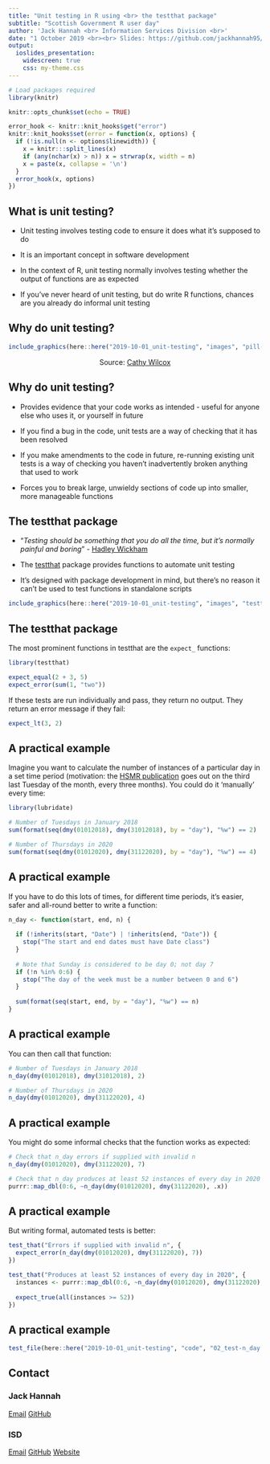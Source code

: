 ```yaml
---
title: "Unit testing in R using <br> the testthat package"
subtitle: "Scottish Government R user day"
author: 'Jack Hannah <br> Information Services Division <br>'
date: "1 October 2019 <br><br> Slides: https://github.com/jackhannah95/presentations/tree/main/2019-10-01_unit-testing"
output:
  ioslides_presentation:
    widescreen: true
    css: my-theme.css
---
```


```r
# Load packages required
library(knitr)

knitr::opts_chunk$set(echo = TRUE)

error_hook <- knitr::knit_hooks$get("error")
knitr::knit_hooks$set(error = function(x, options) {
  if (!is.null(n <- options$linewidth)) {
    x = knitr:::split_lines(x)
    if (any(nchar(x) > n)) x = strwrap(x, width = n)
    x = paste(x, collapse = '\n')
  }
  error_hook(x, options)
})
```


## What is unit testing?

- Unit testing involves testing code to ensure it does what it's supposed to do

- It is an important concept in software development

- In the context of R, unit testing normally involves testing whether the output of functions are as expected

- If you've never heard of unit testing, but do write R functions, chances are you already do informal unit testing


## Why do unit testing?

```r
include_graphics(here::here("2019-10-01_unit-testing", "images", "pill-test.jpg"))
```
<center>

Source: [Cathy Wilcox](https://twitter.com/cathywilcox1/status/1072957848462614528)

</center>


## Why do unit testing?

- Provides evidence that your code works as intended - useful for anyone else who uses it, or yourself in future

- If you find a bug in the code, unit tests are a way of checking that it has been resolved

- If you make amendments to the code in future, re-running existing unit tests is a way of checking you haven't inadvertently broken anything that used to work

- Forces you to break large, unwieldy sections of code up into smaller, more manageable functions


## The testthat package

- "_Testing should be something that you do all the time, but it’s normally painful and boring_" - [Hadley Wickham](https://journal.r-project.org/archive/2011-1/RJournal_2011-1_Wickham.pdf)

- The [testthat](https://testthat.r-lib.org/) package provides functions to automate unit testing

- It's designed with package development in mind, but there's no reason it can't be used to test functions in standalone scripts

```r
include_graphics(here::here("2019-10-01_unit-testing", "images", "testthat_logo.png"))
```


## The testthat package

The most prominent functions in testthat are the `expect_` functions:

```r
library(testthat)

expect_equal(2 + 3, 5)
expect_error(sum(1, "two"))
```

If these tests are run individually and pass, they return no output. They return an error message if they fail:

```r
expect_lt(3, 2)
```


## A practical example

Imagine you want to calculate the number of instances of a particular day in a set time period (motivation: the [HSMR publication](https://github.com/NHS-NSS-transforming-publications/hsmr) goes out on the third last Tuesday of the month, every three months). You could do it 'manually' every time:

```r
library(lubridate)

# Number of Tuesdays in January 2018
sum(format(seq(dmy(01012018), dmy(31012018), by = "day"), "%w") == 2)

# Number of Thursdays in 2020
sum(format(seq(dmy(01012020), dmy(31122020), by = "day"), "%w") == 4)
```


## A practical example

If you have to do this lots of times, for different time periods, it's easier, safer and all-round better to write a function:

```r
n_day <- function(start, end, n) {
  
  if (!inherits(start, "Date") | !inherits(end, "Date")) {
    stop("The start and end dates must have Date class")
  }
  
  # Note that Sunday is considered to be day 0; not day 7
  if (!n %in% 0:6) {
    stop("The day of the week must be a number between 0 and 6")
  }
  
  sum(format(seq(start, end, by = "day"), "%w") == n)
}
```


## A practical example

You can then call that function:

```r
# Number of Tuesdays in January 2018
n_day(dmy(01012018), dmy(31012018), 2)

# Number of Thursdays in 2020
n_day(dmy(01012020), dmy(31122020), 4)
```


## A practical example

You might do some informal checks that the function works as expected:

```r
# Check that n_day errors if supplied with invalid n
n_day(dmy(01012020), dmy(31122020), 7)

# Check that n_day produces at least 52 instances of every day in 2020
purrr::map_dbl(0:6, ~n_day(dmy(01012020), dmy(31122020), .x))
```


## A practical example

But writing formal, automated tests is better:

```r
test_that("Errors if supplied with invalid n", {
  expect_error(n_day(dmy(01012020), dmy(31122020), 7))
})

test_that("Produces at least 52 instances of every day in 2020", {
  instances <- purrr::map_dbl(0:6, ~n_day(dmy(01012020), dmy(31122020), .x))
  
  expect_true(all(instances >= 52))
})
```


## A practical example

```r
test_file(here::here("2019-10-01_unit-testing", "code", "02_test-n_day.R"))
```


## Contact

### Jack Hannah

[Email](mailto:jack.hannah1@nhs.net)
[GitHub](https://github.com/jackhannah95)

### ISD

[Email](mailto:NSS.isdSHIS@nhs.net)
[GitHub](https://github.com/Health-SocialCare-Scotland)
[Website](https://www.isdscotland.org/)